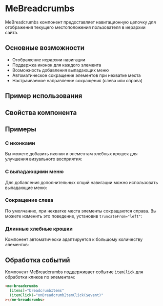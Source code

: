 

<Meta title="Components/MeBreadcrumbs" component={MeBreadcrumbsComponent} />

# MeBreadcrumbs

MeBreadcrumbs компонент предоставляет навигационную цепочку для отображения текущего местоположения пользователя в иерархии сайта.

## Основные возможности

- Отображение иерархии навигации
- Поддержка иконок для каждого элемента
- Возможность добавления выпадающих меню
- Автоматическое сокращение элементов при нехватке места
- Настраиваемое направление сокращения (слева или справа)

## Пример использования

<Story story={BreadcrumbsStories.Default} />

## Свойства компонента

<ArgsTable of={MeBreadcrumbsComponent} />

## Примеры

### С иконками

Вы можете добавить иконки к элементам хлебных крошек для улучшения визуального восприятия:

<Story story={BreadcrumbsStories.WithIcons} />

### С выпадающими меню

Для добавления дополнительных опций навигации можно использовать выпадающие меню:

<Story story={BreadcrumbsStories.WithDropdowns} />

### Сокращение слева

По умолчанию, при нехватке места элементы сокращаются справа. Вы можете изменить это поведение, установив `truncateFrom="left"`:

<Story story={BreadcrumbsStories.TruncateFromLeft} />

### Длинные хлебные крошки

Компонент автоматически адаптируется к большому количеству элементов:

<Story story={BreadcrumbsStories.LongBreadcrumbs} />

## Обработка событий

Компонент MeBreadcrumbs поддерживает событие `itemClick` для обработки кликов по элементам:

```html
<me-breadcrumbs
  [items]="breadcrumbItems"
  (itemClick)="onBreadcrumbItemClick($event)"
></me-breadcrumbs>
```

